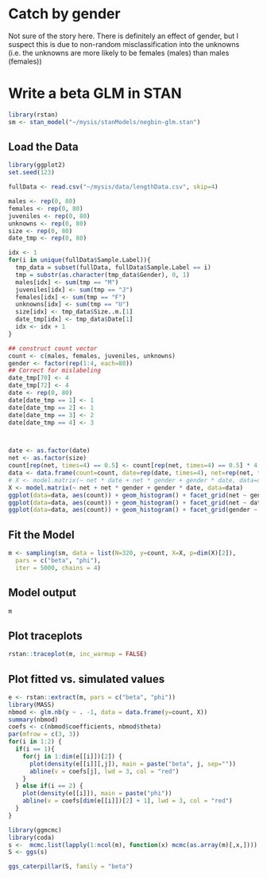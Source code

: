 # Catch by gender 
Not sure of the story here. There is definitely an effect of gender, but I suspect this is due to non-random misclassification into the unknowns (i.e. the unknowns are more likely to be females (males) than males (females))

# Write a beta GLM in STAN

```r
library(rstan)
sm <- stan_model("~/mysis/stanModels/negbin-glm.stan")
```

## Load the Data

```r
library(ggplot2)
set.seed(123)

fullData <- read.csv("~/mysis/data/lengthData.csv", skip=4)

males <- rep(0, 80)
females <- rep(0, 80)
juveniles <- rep(0, 80)
unknowns <- rep(0, 80)
size <- rep(0, 80)
date_tmp <- rep(0, 80)

idx <- 1
for(i in unique(fullData$Sample.Label)){
  tmp_data = subset(fullData, fullData$Sample.Label == i)
  tmp = substr(as.character(tmp_data$Gender), 0, 1)
  males[idx] <- sum(tmp == "M")
  juveniles[idx] <- sum(tmp == "J")
  females[idx] <- sum(tmp == "F")
  unknowns[idx] <- sum(tmp == "U")
  size[idx] <- tmp_data$Size..m.[1]
  date_tmp[idx] <- tmp_data$Date[1]
  idx <- idx + 1
}

## construct count vector
count <- c(males, females, juveniles, unknowns)
gender <- factor(rep(1:4, each=80))
## Correct for mislabeling
date_tmp[70] <- 4
date_tmp[72] <- 4
date <- rep(0, 80)
date[date_tmp == 1] <- 1
date[date_tmp == 2] <- 1
date[date_tmp == 3] <- 2
date[date_tmp == 4] <- 3



date <- as.factor(date)
net <- as.factor(size)
count[rep(net, times=4) == 0.5] <- count[rep(net, times=4) == 0.5] * 4
data <- data.frame(count=count, date=rep(date, times=4), net=rep(net, times=4), gender=gender)
# X <- model.matrix(~ net * date + net * gender + gender * date, data=data)
X <- model.matrix(~ net + net * gender + gender * date, data=data)
ggplot(data=data, aes(count)) + geom_histogram() + facet_grid(net ~ gender)
ggplot(data=data, aes(count)) + geom_histogram() + facet_grid(net ~ date)
ggplot(data=data, aes(count)) + geom_histogram() + facet_grid(gender ~ date)

```

## Fit the Model

```r
m <- sampling(sm, data = list(N=320, y=count, X=X, p=dim(X)[2]),
  pars = c("beta", "phi"),
  iter = 5000, chains = 4)
```

## Model output
```r
m
```

## Plot traceplots
```r
rstan::traceplot(m, inc_warmup = FALSE)
```

## Plot fitted vs. simulated values

```r
e <- rstan::extract(m, pars = c("beta", "phi"))
library(MASS)
nbmod <- glm.nb(y ~ . -1, data = data.frame(y=count, X))
summary(nbmod)
coefs <- c(nbmod$coefficients, nbmod$theta)
par(mfrow = c(3, 3))
for(i in 1:2) {
  if(i == 1){
    for(j in 1:dim(e[[i]])[2]) {
      plot(density(e[[i]][,j]), main = paste("beta", j, sep=""))
      abline(v = coefs[j], lwd = 3, col = "red")
    }
  } else if(i == 2) {
    plot(density(e[[i]]), main = paste("phi"))
    abline(v = coefs[dim(e[[i]])[2] + 1], lwd = 3, col = "red")
  }
}

```


```r
library(ggmcmc)
library(coda)
s <-  mcmc.list(lapply(1:ncol(m), function(x) mcmc(as.array(m)[,x,])))
S <- ggs(s)

ggs_caterpillar(S, family = "beta") 

```





